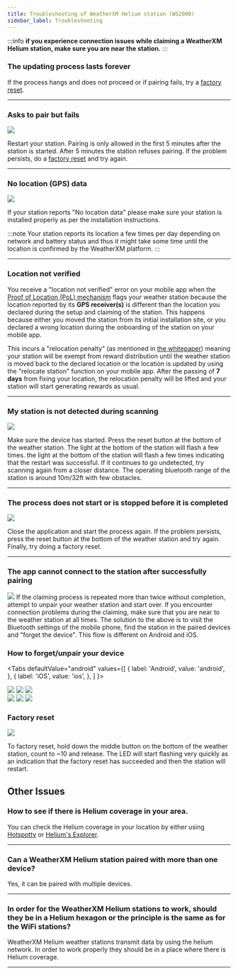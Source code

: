 ```yaml
---
title: Troubleshooting of WeatherXM Helium station (WS2000)
sidebar_label: Troubleshooting
---
```



:::info
**if you experience connection issues while claiming a WeatherXM Helium station,  make sure you are near the station.**
:::

### The updating process lasts forever

If the process hangs and does not proceed or if pairing fails, try a [factory reset](/wxm-devices/helium/troubleshooting#factory-reset).

<hr/>

### Asks to pair but fails

<div class="explanation small-big">
  <img src={useBaseUrl("img/wxm-devices/helium/fail-pairing.svg")} />
<span>

Restart your station. Pairing is only allowed in the first 5 minutes after the station is started. After 5 minutes the station refuses pairing. If the problem persists, do a [factory reset](/wxm-devices/helium/troubleshooting#factory-reset) and try again.

</span>
</div>

<hr/>

### No location (GPS) data

<div class="explanation small-big">
  <img src={useBaseUrl("img/wxm-devices/helium/helium-clear-sky-view.png")} />
<span>

If your station reports "No location data" please make sure your station is installed properly as per the installation instructions. 

:::note
Your station reports its location a few times per day depending on network and battery status and thus it might take some time until the location is confirmed by the WeatherXM platform.
:::
</span>
</div>

<hr/>

### Location not verified
You receive a "location not verified" error on your mobile app when the [Proof of Location (PoL) mechanism](/rewards/proof-of-location) flags your weather station because the location reported by its **GPS receiver(s)** is different than the location you declared during the setup and claiming of the station. This happens because either you moved the station from its initial installation site, or you declared a wrong location during the onboarding of the station on your mobile app.

This incurs a "relocation penalty" (as mentioned in [the whitepaper](http://weatherxm.com/whitepaper)) meaning your station will be exempt from reward distribution until the weather station is moved back to the declared location or the location is updated by using the "relocate station" function on your mobile app. After the passing of **7 days** from fixing your location, the relocation penalty will be lifted and your station will start generating rewards as usual.

<hr/>

### My station is not detected during scanning

<div class="explanation small-big">
  <img src={useBaseUrl("img/wxm-devices/helium/no-device-found.svg")} />
  <span>

Make sure the device has started.  Press the reset button at the bottom of the weather station. The light at the bottom of the station will flash a few times. the light at the bottom of the station will flash a few times indicating that the restart was successful. 
If it continues to go undetected, try scanning again from a closer distance. The operating bluetooth range of the station is around 10m/32ft with few obstacles.
</span>
</div>

<hr/>

### The process does not start or is stopped before it is completed

<div class="explanation small-big">
  <img src={useBaseUrl("img/wxm-devices/helium/scanning-failed.svg")} />
  <span>

Close the application and start the process again. If the problem persists, press the reset button at the bottom of the weather station and try again. Finally, try doing a factory reset.
</span>
</div>

<hr/>

### The app cannot connect to the station after successfully pairing

<div class="explanation small-big">
  <img src={useBaseUrl("img/wxm-devices/helium/connection-failed.svg")} />
  <span>
    If the claiming process is repeated more than twice without completion, attempt to unpair your weather station and start over. If you encounter connection problems during the claiming, make sure that you are near to the weather station at all times. The solution to the above is to visit the Bluetooth settings of the mobile phone, find the station in the paired devices and "forget the device". This flow is different on Android and iOS.
  </span>
</div>

<h3>How to forget/unpair your device</h3>

<Tabs
  defaultValue="android"
  values={[
    { label: 'Android', value: 'android', },
    { label: 'iOS', value: 'ios', },
  ]
}>

<TabItem value="android">
  <div class="explanation small-big">
    <img src={useBaseUrl("img/wxm-devices/helium/troubleshoot-android-1.png")} />
    <img src={useBaseUrl("img/wxm-devices/helium/troubleshoot-android-2.png")} />
    <img src={useBaseUrl("img/wxm-devices/helium/troubleshoot-android-3.png")} />
  </div>
</TabItem>

<TabItem value="ios">
  <div class="explanation small-big">
    <img src={useBaseUrl("img/wxm-devices/helium/troubleshoot-ios-1.png")} />
    <img src={useBaseUrl("img/wxm-devices/helium/troubleshoot-ios-2.png")} />
    <img src={useBaseUrl("img/wxm-devices/helium/troubleshoot-ios-3.png")} />
  </div>
</TabItem>
</Tabs>

### Factory reset

<div class="explanation small-big">
  <img src={useBaseUrl("img/wxm-devices/helium/reset-station.svg")} />
  <span>

To factory reset, hold down the middle button on the bottom of the weather station, count to ~10 and release. The LED will start flashing very quickly as an indication that the factory reset has succeeded and then the station will restart.

</span>
</div>

## Other Issues

### How to see if there is Helium coverage in your area. 

You can check the Helium coverage in your location by either using [Hotspotty](https://app.hotspotty.net/hotspots/statistics) or [Helium's Explorer](https://explorer.helium.com/).

<hr />

### Can a WeatherXM Helium station paired with more than one device?

Yes, it can be paired with multiple devices.

<hr />

### In order for the WeatherXM Helium stations to work, should they be in a Helium hexagon or the principle is the same as for the WiFi stations?

WeatherXM Helium weather stations transmit data by using the helium network. In order to work properly they should be in a place where there is Helium coverage.
  
<hr />
